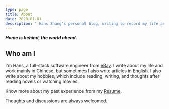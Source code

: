 ```yaml
---
type: page
title: About
date: 2020-01-01
description: " Hans Zhang's personal blog, writing to record my life and hobbies."
---
```

_**Home is behind, the world ahead.**_

<h2>Who am I</h2>

I'm Hans, a full-stack software engineer from [eBay](https://tech.ebayinc.com/). I write about my life and work mainly in Chinese, but sometimes I also write articles in English. I also write about my hobbies, which include reading, writing, and thoughts after reading novels or watching movies.

Know more about my past experience from my [Resume](https://drive.google.com/file/d/1JISkBuiuo1tfwoeo1YZt646KK4dbrR3j/view?usp=sharing).

Thoughts and discussions are always welcomed.

